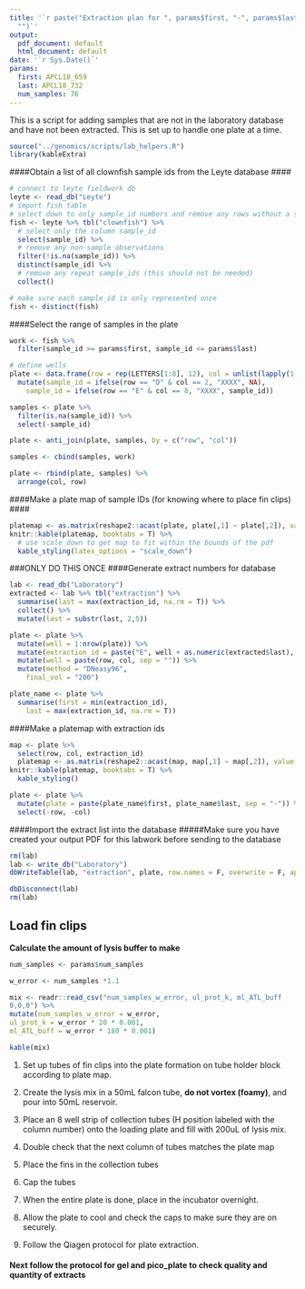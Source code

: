 ```yaml
---
title: '`r paste("Extraction plan for ", params$first, "-", params$last, " on less than full plates",sep =
  "")`'
output:
  pdf_document: default
  html_document: default
date: '`r Sys.Date()`'
params:
  first: APCL18_659
  last: APCL18_732
  num_samples: 76
---
```


This is a script for adding samples that are not in the laboratory database and have not been extracted. This is set up to handle one plate at a time.
```r
source("../genomics/scripts/lab_helpers.R")
library(kableExtra)
```
####Obtain a list of all clownfish sample ids from the Leyte database ####
```r
# connect to leyte fieldwork db
leyte <- read_db("Leyte")
# import fish table
# select down to only sample_id numbers and remove any rows without a sample
fish <- leyte %>% tbl("clownfish") %>% 
  # select only the column sample_id
  select(sample_id) %>%             
  # remove any non-sample observations
  filter(!is.na(sample_id)) %>%     
  distinct(sample_id) %>%                         
  # remove any repeat sample_ids (this should not be needed)
  collect()

# make sure each sample_id is only represented once
fish <- distinct(fish)
```
####Select the range of samples in the plate
```r
work <- fish %>% 
  filter(sample_id >= params$first, sample_id <= params$last)

# define wells
plate <- data.frame(row = rep(LETTERS[1:8], 12), col = unlist(lapply(1:12, rep, 8))) %>% 
  mutate(sample_id = ifelse(row == "D" & col == 2, "XXXX", NA), 
    sample_id = ifelse(row == "E" & col == 8, "XXXX", sample_id))

samples <- plate %>% 
  filter(is.na(sample_id)) %>% 
  select(-sample_id)

plate <- anti_join(plate, samples, by = c("row", "col"))

samples <- cbind(samples, work)

plate <- rbind(plate, samples) %>% 
  arrange(col, row)
```

####Make a plate map of sample IDs (for knowing where to place fin clips) ####
```r
platemap <- as.matrix(reshape2::acast(plate, plate[,1] ~ plate[,2]), value.var = plate[,3])
knitr::kable(platemap, booktabs = T) %>% 
  # use scale_down to get map to fit within the bounds of the pdf
  kable_styling(latex_options = "scale_down")
```
###ONLY DO THIS ONCE 
####Generate extract numbers for database
```r
lab <- read_db("Laboratory")
extracted <- lab %>% tbl("extraction") %>% 
  summarise(last = max(extraction_id, na.rm = T)) %>% 
  collect() %>% 
  mutate(last = substr(last, 2,5))

plate <- plate %>% 
  mutate(well = 1:nrow(plate)) %>% 
  mutate(extraction_id = paste("E", well + as.numeric(extracted$last), sep = "")) %>% 
  mutate(well = paste(row, col, sep = "")) %>% 
  mutate(method = "DNeasy96", 
    final_vol = "200")

plate_name <- plate %>% 
  summarise(first = min(extraction_id), 
    last = max(extraction_id, na.rm = T))
```
####Make a platemap with extraction ids
```r
map <- plate %>% 
  select(row, col, extraction_id)
  platemap <- as.matrix(reshape2::acast(map, map[,1] ~ map[,2]), value.var = map[,3])
knitr::kable(platemap, booktabs = T) %>% 
  kable_styling()

plate <- plate %>% 
  mutate(plate = paste(plate_name$first, plate_name$last, sep = "-")) %>% 
  select(-row, -col)
```
####Import the extract list into the database
#####Make sure you have created your output PDF for this labwork before sending to the database
```r
rm(lab)
lab <- write_db("Laboratory")
dbWriteTable(lab, "extraction", plate, row.names = F, overwrite = F, append = T)

dbDisconnect(lab)
rm(lab)
```
## Load fin clips

**Calculate the amount of lysis buffer to make**
```r
num_samples <- params$num_samples

w_error <- num_samples *1.1

mix <- readr::read_csv("num_samples_w_error, ul_prot_k, ml_ATL_buff
0,0,0") %>% 
mutate(num_samples_w_error = w_error, 
ul_prot_k = w_error * 20 * 0.001, 
ml_ATL_buff = w_error * 180 * 0.001)

kable(mix)
```

1. Set up tubes of fin clips into the plate formation on tube holder block according to plate map.

2. Create the lysis mix in a 50mL falcon tube, **do not vortex (foamy)**, and pour into 50mL reservoir.

3. Place an 8 well strip of collection tubes (H position labeled with the column number) onto the loading plate and fill with 200uL of lysis mix.

4. Double check that the next column of tubes matches the plate map

5. Place the fins in the collection tubes

6. Cap the tubes

7. When the entire plate is done, place in the incubator overnight.

8. Allow the plate to cool and check the caps to make sure they are on securely.

9. Follow the Qiagen protocol for plate extraction.

#### Next follow the protocol for gel and pico_plate to check quality and quantity of extracts

